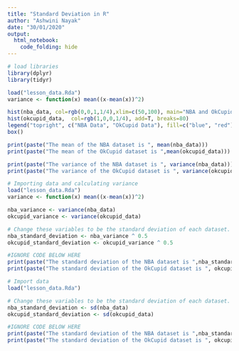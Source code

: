 ```yaml
---
title: "Standard Deviation in R"
author: "Ashwini Nayak"
date: "30/01/2020"
output:
  html_notebook: 
    code_folding: hide
---
```

```r
# load libraries
library(dplyr)
library(tidyr)
```

```r
load("lesson_data.Rda")
variance <- function(x) mean((x-mean(x))^2)

hist(nba_data, col=rgb(0,0,1,1/4),xlim=c(50,100), main="NBA and OkCupid",breaks=80)
hist(okcupid_data,  col=rgb(1,0,0,1/4), add=T, breaks=80)
legend("topright", c("NBA Data", "OkCupid Data"), fill=c("blue", "red"))
box()

print(paste("The mean of the NBA dataset is ", mean(nba_data)))
print(paste("The mean of the OkCupid dataset is ",mean(okcupid_data)))

print(paste("The variance of the NBA dataset is ", variance(nba_data)))
print(paste("The variance of the OkCupid dataset is ", variance(okcupid_data)))
```

```r
# Importing data and calculating variance
load("lesson_data.Rda")
variance <- function(x) mean((x-mean(x))^2)

nba_variance <- variance(nba_data)
okcupid_variance <- variance(okcupid_data)
```

```r
# Change these variables to be the standard deviation of each dataset.
nba_standard_deviation <- nba_variance ^ 0.5
okcupid_standard_deviation <- okcupid_variance ^ 0.5

#IGNORE CODE BELOW HERE
print(paste("The standard deviation of the NBA dataset is ",nba_standard_deviation))
print(paste("The standard deviation of the OkCupid dataset is ", okcupid_standard_deviation))
```


```r
# Import data
load("lesson_data.Rda")
```

```r
# Change these variables to be the standard deviation of each dataset.
nba_standard_deviation <- sd(nba_data)
okcupid_standard_deviation <- sd(okcupid_data)

#IGNORE CODE BELOW HERE
print(paste("The standard deviation of the NBA dataset is ",nba_standard_deviation))
print(paste("The standard deviation of the OkCupid dataset is ", okcupid_standard_deviation))
```

